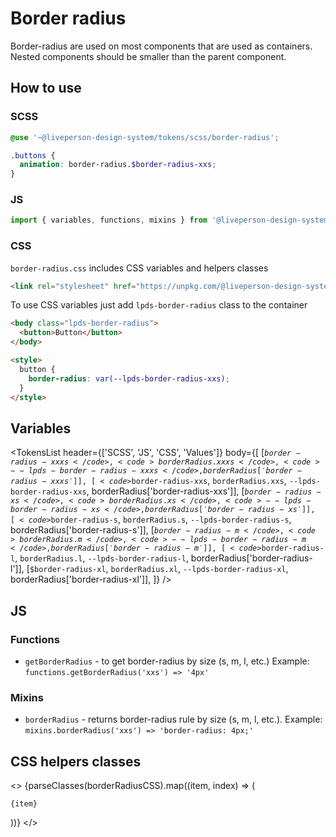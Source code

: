 



<Meta title="Tokens/Border radius" />

# Border radius

Border-radius are used on most components that are used as containers.
Nested components should be smaller than the parent component.

## How to use

### SCSS

```scss
@use '~@liveperson-design-system/tokens/scss/border-radius';

.buttons {
  animation: border-radius.$border-radius-xxs;
}
```

### JS

```js
import { variables, functions, mixins } from '@liveperson-design-system/tokens/scss/border-radius';
```

### CSS

`border-radius.css` includes CSS variables and helpers classes

```html
<link rel="stylesheet" href="https://unpkg.com/@liveperson-design-system/tokens/css/border-radius.css">
```

To use CSS variables just add `lpds-border-radius` class to the container

```html
<body class="lpds-border-radius">
  <button>Button</button>
</body>

<style>
  button {
    border-radius: var(--lpds-border-radius-xxs);
  }
</style>
```

## Variables

<TokensList
  header={['SCSS', 'JS', 'CSS', 'Values']}
  body={[
    [<code>$border-radius-xxxs</code>, <code>borderRadius.xxxs</code>, <code>--lpds-border-radius-xxxs</code>, borderRadius['border-radius-xxxs']],
    [<code>$border-radius-xxs</code>, <code>borderRadius.xxs</code>, <code>--lpds-border-radius-xxs</code>, borderRadius['border-radius-xxs']],
    [<code>$border-radius-xs</code>, <code>borderRadius.xs</code>, <code>--lpds-border-radius-xs</code>, borderRadius['border-radius-xs']],
    [<code>$border-radius-s</code>, <code>borderRadius.s</code>, <code>--lpds-border-radius-s</code>, borderRadius['border-radius-s']],
    [<code>$border-radius-m</code>, <code>borderRadius.m</code>, <code>--lpds-border-radius-m</code>, borderRadius['border-radius-m']],
    [<code>$border-radius-l</code>, <code>borderRadius.l</code>, <code>--lpds-border-radius-l</code>, borderRadius['border-radius-l']],
    [<code>$border-radius-xl</code>, <code>borderRadius.xl</code>, <code>--lpds-border-radius-xl</code>, borderRadius['border-radius-xl']],
  ]}
/>

## JS

### Functions

- `getBorderRadius` - to get border-radius by size (s, m, l, etc.) Example: `functions.getBorderRadius('xxs') => '4px'`

### Mixins

- `borderRadius` - returns border-radius rule by size (s, m, l, etc.). Example: `mixins.borderRadius('xxs') => 'border-radius: 4px;'`

## CSS helpers classes

<>
  {parseClasses(borderRadiusCSS).map((item, index) => (
    <p key={index}>
      <code>{item}</code>
    </p>
  ))}
</>
